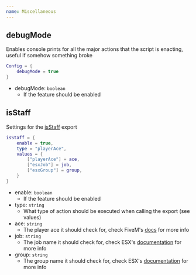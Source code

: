 ```yaml
---
name: Miscellaneous
---
```



## debugMode
Enables console prints for all the major actions that the script is enacting, useful if somehow something broke
```lua filename="config.lua" showLineNumbers
Config = {
    debugMode = true
}
```
- debugMode: `boolean`
  - If the feature should be enabled


## isStaff
Settings for the [isStaff](../exports/server#isstaff) export
```lua filename="config.lua" showLineNumbers
isStaff = {
    enable = true,
    type = "playerAce",
    values = {
        ["playerAce"] = ace,
        ["esxJob"] = job,
        ["esxGroup"] = group,
    }
}
```
- enable: `boolean`
  - If the feature should be enabled
- type: `string`
  - What type of action should be executed when calling the export (see values)
- ace: `string`
  - The player ace it should check for, check FiveM's [docs](https://docs.fivem.net/docs/server-manual/server-commands/#add_ace-principal-object-allowdeny) for more info
- job: `string`
  - The job name it should check for, check ESX's [documentation](https://documentation.esx-framework.org/legacy/Commands/setjob/) for more info
- group: `string`
  - The group name it should check for, check ESX's [documentation](https://documentation.esx-framework.org/legacy/Commands/setgroup/) for more info